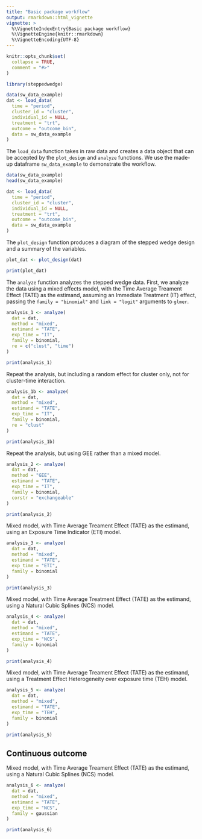 ```yaml
---
title: "Basic package workflow"
output: rmarkdown::html_vignette
vignette: >
  %\VignetteIndexEntry{Basic package workflow}
  %\VignetteEngine{knitr::rmarkdown}
  %\VignetteEncoding{UTF-8}
---
```


```r
knitr::opts_chunk$set(
  collapse = TRUE,
  comment = "#>"
)
```

```r
library(steppedwedge)
```

```r
data(sw_data_example)
dat <- load_data(
  time = "period",
  cluster_id = "cluster",
  individual_id = NULL,
  treatment = "trt",
  outcome = "outcome_bin",
  data = sw_data_example
)
```

The `load_data` function takes in raw data and creates a data object that can be accepted by the `plot_design` and `analyze` functions. We use the made-up dataframe `sw_data_example` to demonstrate the workflow.

```r
data(sw_data_example)
head(sw_data_example)

dat <- load_data(
  time = "period",
  cluster_id = "cluster",
  individual_id = NULL,
  treatment = "trt",
  outcome = "outcome_bin",
  data = sw_data_example
)
```


The `plot_design` function produces a diagram of the stepped wedge design and a summary of the variables.

```r
plot_dat <- plot_design(dat)

print(plot_dat)
```


The `analyze` function analyzes the stepped wedge data. First, we analyze the data using a mixed effects model, with the Time Average Treament Effect (TATE) as the estimand, assuming an Immediate Treatment (IT) effect, passing the `family = "binomial"` and `link = "logit"` arguments to `glmer`. 

```r
analysis_1 <- analyze(
  dat = dat,
  method = "mixed",
  estimand = "TATE", 
  exp_time = "IT",
  family = binomial,
  re = c("clust", "time")
)

print(analysis_1)
```

Repeat the analysis, but including a random effect for cluster only, not for cluster-time interaction.

```r
analysis_1b <- analyze(
  dat = dat,
  method = "mixed",
  estimand = "TATE", 
  exp_time = "IT",
  family = binomial,
  re = "clust"
)

print(analysis_1b)
```


Repeat the analysis, but using GEE rather than a mixed model.

```r
analysis_2 <- analyze(
  dat = dat,
  method = "GEE",
  estimand = "TATE", 
  exp_time = "IT",
  family = binomial,
  corstr = "exchangeable"
)

print(analysis_2)
```


Mixed model, with Time Average Treament Effect (TATE) as the estimand, using an Exposure Time Indicator (ETI) model.

```r
analysis_3 <- analyze(
  dat = dat,
  method = "mixed",
  estimand = "TATE", 
  exp_time = "ETI",
  family = binomial
)

print(analysis_3)
```


Mixed model, with Time Average Treatment Effect (TATE) as the estimand, using a Natural Cubic Splines (NCS) model.

```r
analysis_4 <- analyze(
  dat = dat,
  method = "mixed",
  estimand = "TATE", 
  exp_time = "NCS",
  family = binomial
)

print(analysis_4)
```


Mixed model, with Time Average Treament Effect (TATE) as the estimand, using a Treatment Effect Heterogeneity over exposure time (TEH) model.

```r
analysis_5 <- analyze(
  dat = dat,
  method = "mixed",
  estimand = "TATE", 
  exp_time = "TEH",
  family = binomial
)

print(analysis_5)
```

## Continuous outcome

Mixed model, with Time Average Treament Effect (TATE) as the estimand, using a Natural Cubic Splines (NCS) model.

```r
analysis_6 <- analyze(
  dat = dat,
  method = "mixed",
  estimand = "TATE", 
  exp_time = "NCS",
  family = gaussian
)

print(analysis_6)
```
